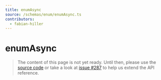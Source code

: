 ```yaml
---
title: enumAsync
source: /schemas/enum/enumAsync.ts
contributors:
  - fabian-hiller
---
```


# enumAsync

> The content of this page is not yet ready. Until then, please use the [source code](https://github.com/fabian-hiller/valibot/blob/main/library/src/schemas/enum/enumAsync.ts) or take a look at [issue #287](https://github.com/fabian-hiller/valibot/issues/287) to help us extend the API reference.
